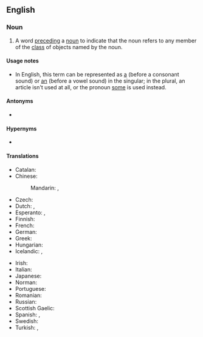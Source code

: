 {{also|indefinite-article}}
==English==
{{wikipedia|Article (grammar)}}

===Noun===
{{en-noun}}

# {{lb|en|grammar}} A word [[precede|preceding]] a [[noun]] to indicate that the noun refers to any member of the [[class]] of objects named by the noun.

====Usage notes====
* In English, this term can be represented as [[a]] (before a consonant sound) or [[an]] (before a vowel sound) in the singular; in the plural, an article isn't used at all, or the pronoun [[some]] is used instead.

====Antonyms====
* {{l|en|definite article}}

====Hypernyms====
* {{l|en|article}}

====Translations====
{{trans-top|word preceding a noun to indicate any member of the class of objects}}
* Catalan: {{t|ca|article indefinit}}
* Chinese:
*: Mandarin: {{t|cmn|不定冠詞|sc=Hani}}, {{t|cmn|不定冠词|tr=bùdìng guàncí|sc=Hani}}
* Czech: {{t|cs|neurčitý člen|m}}
* Dutch: {{t|nl|lidwoord van onbepaaldheid}}, {{t+|nl|onbepaald lidwoord|n}}
* Esperanto: {{t|eo|artikolo nedefinida}}, {{t|eo|nedefinida artikolo}}
* Finnish: {{t+|fi|epämääräinen artikkeli}}
* French: {{t+|fr|article indéfini|m}}
* German: {{t+|de|unbestimmter Artikel|m}}
* Greek: {{t|el|αόριστο άρθρο|n}}
* Hungarian: {{t+|hu|határozatlan névelő}}
* Icelandic: {{t+|is|óákveðinn greinir|m}}, {{t|is|óákv. gr.|m}}
{{trans-mid}}
* Irish: {{t|ga|alt éiginnte}}
* Italian: {{t|it|articolo indefinito|m}}
* Japanese: {{t|ja|不定冠詞|tr=ふていかんし, futei kanshi}}
* Norman: {{t|nrf|articl'ye îndéfinnie|f}}
* Portuguese: {{t+|pt|artigo indefinido|m}}
* Romanian: {{t+|ro|articol nehotărât|n}}
* Russian: {{t+|ru|неопределённый арти́кль|m}}
* Scottish Gaelic: {{t|gd|alt neo-chinnteach}}
* Spanish: {{t+|es|artículo indefinido|m}}, {{t+|es|artículo indeterminado}}
* Swedish: {{t|sv|obestämd artikel|c}}
* Turkish: {{t|tr|belirsiz harfitarif}}, {{t|tr|belirsiz tanımlık}}
{{trans-bottom}}